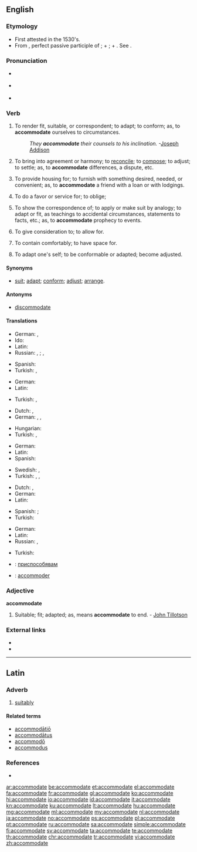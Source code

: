 ==English==

===Etymology===
* First attested in the 1530's.
* From {{etyl|la|en}} {{term|accommodatus|accomodātus|lang=la}}, perfect passive participle of {{term|accommodo|accomodō|lang=la}}; {{term|ad|lang=la}} + {{term/t|la|commodō||make fit, help}}; {{term|com|lang=la}} + {{term|modus||measure, proportion|lang=la}}. See {{term|mode}}.

===Pronunciation===
* {{a|UK}} {{IPA|/əˈkɒməˌdeɪt/|[əˈkʰɒməˌdeɪt]}}
* {{a|US}} {{IPA|/əˈkɑməˌdeɪt/|[əˈkʰɑməˌdeɪt]}}
* {{audio|en-us-accommodate.ogg|Audio (US)}}

===Verb===
{{en-verb|accommodat|ing}}

# {{context|transitive|often|reflexive|lang=en}} To render fit, suitable, or correspondent; to adapt; to conform; as, to '''accommodate''' ourselves to circumstances.
#: ''They '''accommodate''' their counsels to his inclination.''  -[[w:Joseph Addison|Joseph Addison]]
# {{context|transitive|lang=en}} To bring into agreement or harmony; to [[reconcile]]; to [[compose]]; to adjust; to settle; as, to '''accommodate''' differences, a dispute, etc.
# {{context|transitive|lang=en}} To provide housing for; to furnish with something desired, needed, or convenient; as, to '''accommodate''' a friend with a loan or with lodgings.
# {{context|transitive|lang=en}} To do a favor or service for; to oblige;
# {{context|transitive|lang=en}} To show the correspondence of; to apply or make suit by analogy; to adapt or fit, as teachings to accidental circumstances, statements to facts, etc.; as, to '''accommodate''' prophecy to events.
# {{context|transitive|lang=en}} To give consideration to; to allow for.
# {{context|transitive|lang=en}} To contain comfortably; to have space for.
# {{context|intransitive|rare|lang=en}} To adapt one's self; to be conformable or adapted; become adjusted.

====Synonyms====
* [[suit]]; [[adapt]]; [[conform]]; [[adjust]]; [[arrange]].

====Antonyms====
* {{qualifier|obsolete}} [[discommodate]]

====Translations====
{{trans-top|to render fit or suitable}}
* German: {{t+|de|machen}}, {{t|de|endigen}}
* Ido: {{t+|io|aptigar}}
* Latin: {{t|la|excipio}}
* Russian: {{t+|ru|приспосабливать|sc=Cyrl|tr=prisposáblivat'}} {{impf}}, {{t+|ru|приспособить|sc=Cyrl|tr=prisposóbit'}} {{pf.}}; {{t+|ru|подгонять|sc=Cyrl|tr=podgonját'}} {{impf}}, {{t+|ru|подогнать|sc=Cyrl|tr=podognát'}} {{pf.}}
{{trans-mid}}
* Spanish: {{t|es|acomodar}}
* Turkish: {{t|tr|uyum sağlamak}}, {{t+|tr|düzenlemek}}
{{trans-bottom}}

{{trans-top|to bring into agreement}}
* German: {{t|de|in Übereinstimmung bringen}}
* Latin: {{t|la|excipio}}
{{trans-mid}}
* Turkish: {{qualifier|law}} {{l/tr|birbirine}} {{l/tr|uygun}} {{t+|tr|kılmak}}, {{t+|tr|uydurmak}}
{{trans-bottom}}

{{trans-top|to provide housing for}}
* Dutch: {{t+|nl|onderbrengen}}, {{t+|nl|herbergen}}
* German: {{t+|de|unterbringen}}, {{t+|de|beherbergen}}, {{t|de|einquartieren}}
{{trans-mid}}
* Hungarian: {{t+|hu|befogad}}
* Turkish: {{l/tr|kalacak}} {{l/tr|yer}} {{t+|tr|sağlamak}}, {{l/tr|kalacak}} {{l/tr|yer}} {{t+|tr|vermek}}
{{trans-bottom}}

{{trans-top|to furnish with something desired}}
* German: {{t+|de|einrichten}}
* Latin: {{t|la|excipio}}
* Spanish: {{t+|es|satisfacer}}
{{trans-mid}}
* Swedish: {{t+|sv|förse}}, {{t+|sv|tillgodose}}
* Turkish: {{t+|tr|düzenlemek}}, {{t+|tr|tanzim etmek}}, {{t+|tr|yerleştirmek}}
{{trans-bottom}}

{{trans-top|to adapt to fit}}
* Dutch: {{t+|nl|aanpassen}}, {{t|nl|accommoderen}}
* German: {{t+|de|anpassen}}
* Latin: {{t|la|excipio}}
{{trans-mid}}
* Spanish: {{t|es|acomodar}}; {{t+|es|adaptar}}
* Turkish: {{t+|tr|uydurmak}}
{{trans-bottom}}

{{trans-top|to adapt one's self}}
* German: {{t+|de|anpassen}}
* Latin: {{t|la|excipio}}
* Russian: {{t+|ru|приспосабливаться|sc=Cyrl|tr=prisposáblivat'sja}} {{impf}}, {{t+|ru|приспособиться|sc=Cyrl|tr=prisposóbit'sja}} {{pf.}}
{{trans-mid}}
* Turkish: {{t+|tr|alışmak}}
{{trans-bottom}}

{{checktrans-top}}
* {{ttbc|bg}}: [[приспособявам]]
* {{ttbc|fr}}: [[accommoder]]
{{trans-mid}}
{{trans-bottom}}

===Adjective===
'''accommodate'''

# {{context|archaic|lang=en}} Suitable; fit; adapted; as, means '''accommodate''' to end.  - [[w:John Tillotson|John Tillotson]]

===External links===
* {{R:OneLook}}
* {{R:Webster 1913}}
{{Webster 1913}}

----

==Latin==

===Adverb===
{{la-adv|accommodat|accommodāt|e}}

# [[suitably]]

====Related terms====
* [[accommodatio|accommodātiō]]
* [[accommodatus|accommodātus]]
* [[accommodo|accommodō]]
* [[accommodus]]

===References===
* {{R:L&S}}

[[ar:accommodate]]
[[be:accommodate]]
[[et:accommodate]]
[[el:accommodate]]
[[fa:accommodate]]
[[fr:accommodate]]
[[gl:accommodate]]
[[ko:accommodate]]
[[hi:accommodate]]
[[io:accommodate]]
[[id:accommodate]]
[[it:accommodate]]
[[kn:accommodate]]
[[ku:accommodate]]
[[lt:accommodate]]
[[hu:accommodate]]
[[mg:accommodate]]
[[ml:accommodate]]
[[my:accommodate]]
[[nl:accommodate]]
[[ja:accommodate]]
[[no:accommodate]]
[[ps:accommodate]]
[[pl:accommodate]]
[[pt:accommodate]]
[[ru:accommodate]]
[[sa:accommodate]]
[[simple:accommodate]]
[[fi:accommodate]]
[[sv:accommodate]]
[[ta:accommodate]]
[[te:accommodate]]
[[th:accommodate]]
[[chr:accommodate]]
[[tr:accommodate]]
[[vi:accommodate]]
[[zh:accommodate]]